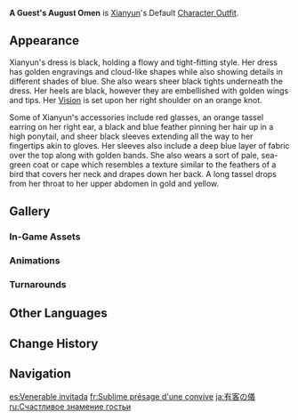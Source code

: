 {{Outfit Infobox
|id           = 209300
|image        = <gallery>
Character Xianyun Full Wish.png|Wish
Character Xianyun Game.png|In-Game
</gallery>
|character    = Xianyun
|type         = Default
|description  = Xianyun's outfit. These garments were not designed by any famous tailor, though at first glance, they appear to be made of the finest silks. Yet closer inspection reveals that the weave is not of silk, cotton, or linen, and a glow runs through it like an adeptus's feather coat. One can only imagine from what provenance she obtained such clothes...
|obtain       = Unlocked upon obtaining character
}}
'''A Guest's August Omen''' is [[Xianyun]]'s Default [[Character Outfit]].

==Appearance==
<!-- Keep appearance section short and concise. Limit to 1-2 paragraphs (preferably 1 paragraph) with 3-4 sentences each. -->
Xianyun's dress is black, holding a flowy and tight-fitting style. Her dress has golden engravings and cloud-like shapes while also showing details in different shades of blue. She also wears sheer black tights underneath the dress. Her heels are black, however they are embellished with golden wings and tips. Her {{Anemo}} [[Vision]] is set upon her right shoulder on an orange knot.

Some of Xianyun's accessories include red glasses, an orange tassel earring on her right ear, a black and blue feather pinning her hair up in a high ponytail, and sheer black sleeves extending all the way to her fingertips akin to gloves. Her sleeves also include a deep blue layer of fabric over the top along with golden bands. She also wears a sort of pale, sea-green coat or cape which resembles a texture similar to the feathers of a bird that covers her neck and drapes down her back. A long tassel drops from her throat to her upper abdomen in gold and yellow.

==Gallery==
===In-Game Assets===
{{Assets/Outfit|A Guest's August Omen|nomain=1}}

===Animations===
{{Preview/CharacterAnimations|Xianyun|nocaption=1}}

===Turnarounds===
{{Turnarounds}}

==Other Languages==
{{Other Languages
|en       = A Guest's August Omen
|zhs      = 有客来仪
|zhs_rm   = Yǒukè Láiyí
|zh_note  = Modified from the idiom {{zh|鳳皇來儀|rm=Fènghuáng Láiyí}}, referring to a {{w|Fenghuang}} (phoenix) dancing with an uncommonly dignified bearing, which is a good omen. {{zh|來|rm=Lái}} refers to {{zh|來舞|rm=Láiwǔ|tl=dance}} in the idiom, but more commonly means "arrival".
|zht      = 有客來儀
|zht_rm   = Yǒukè Láiyí
|zh_tl    = A Venerable Guest's Arrival
|ja       = 有客の儀
|ja_rm    = Yuukyaku no Gi{{Assumed}}
|ja_tl    = Ceremony of Guest’s Presence
|ko       = 귀한 손님
|ko_tl    = A Welcome Guest
|es       = Venerable invitada
|es_tl    = Venerable Guest
|fr       = Sublime présage d'une convive
|fr_tl    = Sublime Omen of a Guest at a Meal
|ru       = Счастливое знамение гостьи
|ru_tl    = A Guest's Lucky Omen
|th       = การมาเยือนของมิตรรัก
|th_rm    = Kan Ma Yuean khong Mit Rak
|th_tl    = VIsit of a Loved Friend
|vi       = Nghi Lễ Đón Khách
|vi_tl    = 
|de       = Erhabenes Omen eines Gasts
|de_tl    = August Omen of a Guest
|id       = A Guest's August Omen
|pt       = Ritual da Visita
|pt_tl    = 
|tr       = Yüce Konuğun Gelişi
|tr_tl    = 
|it       = Solenne auspicio di un ospite
|it_tl    = Solemn Omen of a Guest
}}

==Change History==
{{Change History|4.4}}

==Navigation==
{{Dressing Room Navbox|type=outfit}}

[[es:Venerable invitada]]
[[fr:Sublime présage d'une convive]]
[[ja:有客の儀]]
[[ru:Счастливое знамение гостьи]]